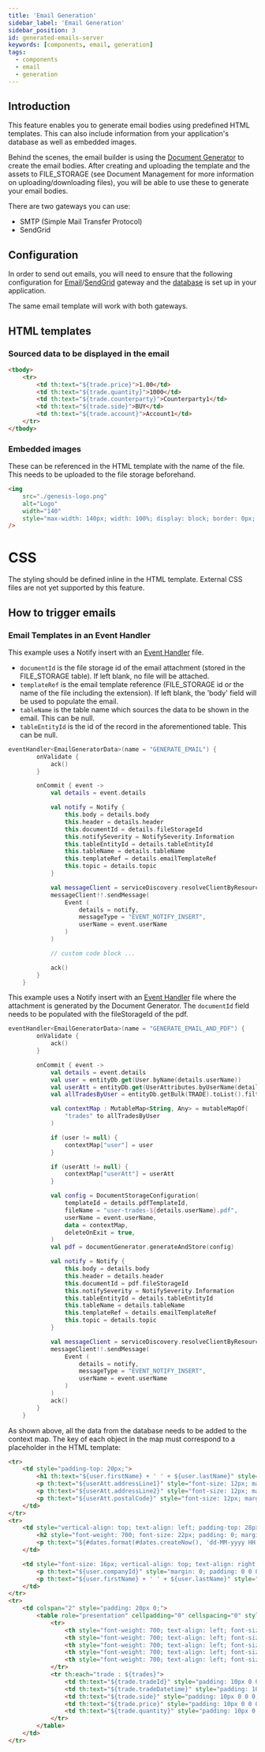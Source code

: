 ```yaml
---
title: 'Email Generation'
sidebar_label: 'Email Generation'
sidebar_position: 3
id: generated-emails-server
keywords: [components, email, generation]
tags:
  - components
  - email
  - generation
---
```


## Introduction
This feature enables you to generate email bodies using predefined HTML templates. This can also include information from your application's database as well as embedded images.

Behind the scenes, the email builder is using the [Document Generator](../../generated-docs/generated-docs-server) to create the email bodies. After creating and uploading the template and the assets to FILE_STORAGE (see Document Management for more information on uploading/downloading files), you will be able to use these to generate your email bodies.

There are two gateways you can use:
- SMTP (Simple Mail Transfer Protocol)
- SendGrid

## Configuration
In order to send out emails, you will need to ensure that the following configuration for [Email](../../notifications/notifications-server/email/#email-gateway-configuration)/[SendGrid](../../notifications/notifications-server/email/#sendgrid-gateway-configuration) gateway and the [database](../../notifications/notifications-server/email/#database-configuration) is set up in your application.

The same email template will work with both gateways.

## HTML templates

### Sourced data to be displayed in the email

```html
<tbody>
    <tr>
        <td th:text="${trade.price}">1.00</td>
        <td th:text="${trade.quantity}">1000</td>
        <td th:text="${trade.counterparty}">Counterparty1</td>
        <td th:text="${trade.side}">BUY</td>
        <td th:text="${trade.account}">Account1</td>
    </tr>
</tbody>
```

### Embedded images

These can be referenced in the HTML template with the name of the file. This needs to be uploaded to the file storage beforehand.
```html
<img
    src="./genesis-logo.png"
    alt="Logo"
    width="140"
    style="max-width: 140px; width: 100%; display: block; border: 0px; height: auto !important;"
/>
```

# CSS
The styling should be defined inline in the HTML template. External CSS files are not yet supported by this feature.

## How to trigger emails

### Email Templates in an Event Handler

This example uses a Notify insert with an [Event Handler](../../../../server/event-handler/basics) file.

- `documentId` is the file storage id of the email attachment (stored in the FILE_STORAGE table). If left blank, no file will be attached.
- `templateRef` is the email template reference (FILE_STORAGE id or the name of the file including the extension). If left blank, the 'body' field will be used to populate the email.
- `tableName` is the table name which sources the data to be shown in the email. This can be null.
- `tableEntityId` is the id of the record in the aforementioned table. This can be null.

```kotlin
eventHandler<EmailGeneratorData>(name = "GENERATE_EMAIL") {
        onValidate {
            ack()
        }

        onCommit { event ->
            val details = event.details

            val notify = Notify {
                this.body = details.body
                this.header = details.header
                this.documentId = details.fileStorageId
                this.notifySeverity = NotifySeverity.Information
                this.tableEntityId = details.tableEntityId
                this.tableName = details.tableName
                this.templateRef = details.emailTemplateRef
                this.topic = details.topic
            }

            val messageClient = serviceDiscovery.resolveClientByResource("EVENT_NOTIFY_INSERT")
            messageClient!!.sendMessage(
                Event (
                    details = notify,
                    messageType = "EVENT_NOTIFY_INSERT",
                    userName = event.userName
                )
            )

            // custom code block ...

            ack()
        }
    }
```

This example uses a Notify insert with an [Event Handler](../../../../server/event-handler/basics) file where the attachment is generated by the Document Generator. The `documentId` field needs to be populated with the fileStorageId of the pdf.
```kotlin
eventHandler<EmailGeneratorData>(name = "GENERATE_EMAIL_AND_PDF") {
        onValidate {
            ack()
        }

        onCommit { event ->
            val details = event.details
            val user = entityDb.get(User.byName(details.userName))
            val userAtt = entityDb.get(UserAttributes.byUserName(details.userName))
            val allTradesByUser = entityDb.getBulk(TRADE).toList().filter { it.enteredBy == details.userName }

            val contextMap : MutableMap<String, Any> = mutableMapOf(
                "trades" to allTradesByUser
            )

            if (user != null) {
                contextMap["user"] = user
            }

            if (userAtt != null) {
                contextMap["userAtt"] = userAtt
            }

            val config = DocumentStorageConfiguration(
                templateId = details.pdfTemplateId,
                fileName = "user-trades-${details.userName}.pdf",
                userName = event.userName,
                data = contextMap,
                deleteOnExit = true,
            )
            val pdf = documentGenerator.generateAndStore(config)

            val notify = Notify {
                this.body = details.body
                this.header = details.header
                this.documentId = pdf.fileStorageId
                this.notifySeverity = NotifySeverity.Information
                this.tableEntityId = details.tableEntityId
                this.tableName = details.tableName
                this.templateRef = details.emailTemplateRef
                this.topic = details.topic
            }

            val messageClient = serviceDiscovery.resolveClientByResource("EVENT_NOTIFY_INSERT")
            messageClient!!.sendMessage(
                Event (
                    details = notify,
                    messageType = "EVENT_NOTIFY_INSERT",
                    userName = event.userName
                )
            )
            ack()
        }
    }
```

As shown above, all the data from the database needs to be added to the context map. The key of each object in the map must correspond to a placeholder in the HTML template:
```html
<tr>
    <td style="padding-top: 20px;">
        <h1 th:text="${user.firstName} + ' ' + ${user.lastName}" style="font-size: 12px; font-weight: 700; margin: 0;">Username</h1>
        <p th:text="${userAtt.addressLine1}" style="font-size: 12px; margin: 8px 0 0 0; padding: 0; color: #929292;">Address Line 1</p>
        <p th:text="${userAtt.addressLine2}" style="font-size: 12px; margin: 8px 0 0 0; padding: 0; color: #929292;">Address Line 2</p>
        <p th:text="${userAtt.postalCode}" style="font-size: 12px; margin: 8px 0 0 0; padding: 0; color: #929292;">Post/Zip Code</p>
    </td>
</tr>
<tr>
    <td style="vertical-align: top; text-align: left; padding-top: 28px;">
        <h2 style="font-weight: 700; font-size: 22px; padding: 0; margin: 0; white-space: nowrap;">Transaction Confirmation</h2>
        <p th:text="${#dates.format(#dates.createNow(), 'dd-MM-yyyy HH:mm')}" style="font-weight: 600; font-size: 16px; margin: 10px 0 0 0; padding: 0; color: #929292;"></p>
    </td>

    <td style="font-size: 16px; vertical-align: top; text-align: right; padding-top: 28px; white-space: nowrap;">
        <p th:text="${user.companyId}" style="margin: 0; padding: 0 0 8px 0;"><span style="font-weight: 700;">Company ID:</span> <span style="font-weight: 600; color: #929292;">Company ID</span></p>
        <p th:text="${user.firstName} + ' ' + ${user.lastName}" style="margin: 0; padding: 0;"><span style="font-weight: 700;">Username:</span> <span style="font-weight: 600; color: #929292;">Username</span></p>
    </td>
</tr>
<tr>
    <td colspan="2" style="padding: 20px 0;">
        <table role="presentation" cellpadding="0" cellspacing="0" style="width: 100%; border: none;">
            <tr>
                <th style="font-weight: 700; text-align: left; font-size: 14px; padding: 0 0 5px 0;">Trade ID</th>
                <th style="font-weight: 700; text-align: left; font-size: 14px; padding: 0 0 5px 0;">Date</th>
                <th style="font-weight: 700; text-align: left; font-size: 14px; padding: 0 0 5px 0;">Side</th>
                <th style="font-weight: 700; text-align: left; font-size: 14px; padding: 0 0 5px 0;">Price</th>
                <th style="font-weight: 700; text-align: left; font-size: 14px; padding: 0 0 5px 0;">Quantity</th>
            </tr>
            <tr th:each="trade : ${trades}">
                <td th:text="${trade.tradeId}" style="padding: 10px 0 0 0; text-align: left; font-size: 14px; color: #929292;">ABC123</td>
                <td th:text="${trade.tradeDatetime}" style="padding: 10px 0 0 0; text-align: left; font-size: 14px; color: #929292;">March 21, 2024</td>
                <td th:text="${trade.side}" style="padding: 10px 0 0 0; text-align: left; font-size: 14px; color: #929292;">Long Sale</td>
                <td th:text="${trade.price}" style="padding: 10px 0 0 0; text-align: left; font-size: 14px; color: #929292;">100.25</td>
                <td th:text="${trade.quantity}" style="padding: 10px 0 0 0; text-align: left; font-size: 14px; color: #929292;">100</td>
            </tr>
        </table>
    </td>
</tr>
```